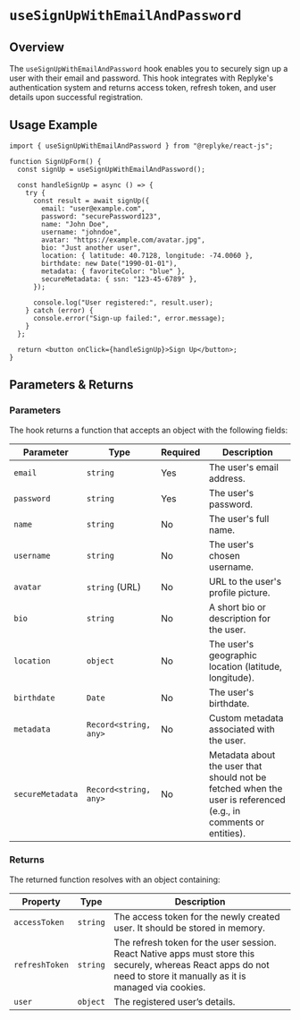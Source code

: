
# `useSignUpWithEmailAndPassword`

## Overview

The `useSignUpWithEmailAndPassword` hook enables you to securely sign up a user with their email and password. This hook integrates with Replyke's authentication system and returns access token, refresh token, and user details upon successful registration.

## Usage Example

```tsx
import { useSignUpWithEmailAndPassword } from "@replyke/react-js";

function SignUpForm() {
  const signUp = useSignUpWithEmailAndPassword();

  const handleSignUp = async () => {
    try {
      const result = await signUp({
        email: "user@example.com",
        password: "securePassword123",
        name: "John Doe",
        username: "johndoe",
        avatar: "https://example.com/avatar.jpg",
        bio: "Just another user",
        location: { latitude: 40.7128, longitude: -74.0060 },
        birthdate: new Date("1990-01-01"),
        metadata: { favoriteColor: "blue" },
        secureMetadata: { ssn: "123-45-6789" },
      });

      console.log("User registered:", result.user);
    } catch (error) {
      console.error("Sign-up failed:", error.message);
    }
  };

  return <button onClick={handleSignUp}>Sign Up</button>;
}

```


## Parameters & Returns

### Parameters

The hook returns a function that accepts an object with the following fields:

| Parameter          | Type                  | Required | Description |
|--------------------|-----------------------|----------|-------------|
| `email`            | `string`             | Yes      | The user's email address. |
| `password`         | `string`             | Yes      | The user's password. |
| `name`             | `string`             | No       | The user's full name. |
| `username`         | `string`             | No       | The user's chosen username. |
| `avatar`           | `string` (URL)       | No       | URL to the user's profile picture. |
| `bio`              | `string`             | No       | A short bio or description for the user. |
| `location`         | `object`             | No       | The user's geographic location (latitude, longitude). |
| `birthdate`        | `Date`               | No       | The user's birthdate. |
| `metadata`         | `Record<string, any>`| No       | Custom metadata associated with the user. |
| `secureMetadata`   | `Record<string, any>`| No       | Metadata about the user that should not be fetched when the user is referenced (e.g., in comments or entities). |

### Returns

The returned function resolves with an object containing:

| Property         | Type      | Description |
|------------------|-----------|-------------|
| `accessToken`    | `string`  | The access token for the newly created user. It should be stored in memory. |
| `refreshToken`   | `string`  | The refresh token for the user session. React Native apps must store this securely, whereas React apps do not need to store it manually as it is managed via cookies. |
| `user`           | `object`  | The registered user’s details. |
